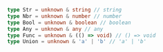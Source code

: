 ```typescript
type Str = unknown & string // string
type Nbr = unknown & number // number
type Bool = unknown & boolean // boolean
type Any = unknown & any // any
type Func = unknown & (() => void) // () => void
type Union = unknown & 'a' | 'b' // 'a' | 'b'
```